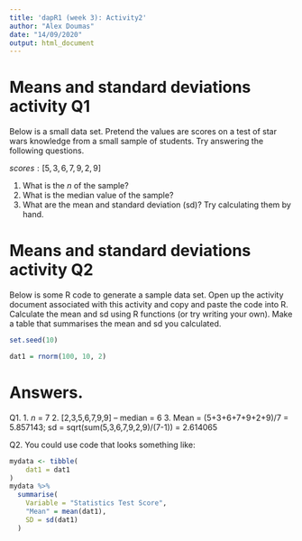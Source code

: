 ```yaml
---
title: 'dapR1 (week 3): Activity2'
author: "Alex Doumas"
date: "14/09/2020"
output: html_document
---
```


# Means and standard deviations activity Q1

Below is a small data set. Pretend the values are scores on a test of star wars knowledge from a small sample of students. Try answering the following questions. 

$scores: [5,3,6,7,9,2,9]$

1. What is the *n* of the sample? 
2. What is the median value of the sample?
3. What are the mean and standard deviation (sd)? Try calculating them by hand.


# Means and standard deviations activity Q2

Below is some R code to generate a sample data set. Open up the activity document associated with this activity and copy and paste the code into R. Calculate the mean and sd using R functions (or try writing your own). Make a table that summarises the mean and sd you calculated.

```r
set.seed(10)

dat1 = rnorm(100, 10, 2)
```


# Answers.
Q1. 
  1. *n* = 7
  2. [2,3,5,6,7,9,9] -- median = 6
  3. Mean = (5+3+6+7+9+2+9)/7 = 5.857143; sd = sqrt(sum(5,3,6,7,9,2,9)/(7-1)) = 2.614065

Q2. You could use code that looks something like: 
```r
mydata <- tibble(
    dat1 = dat1
)
mydata %>%
  summarise(
    Variable = "Statistics Test Score",
    "Mean" = mean(dat1),
    SD = sd(dat1)
  )
```
